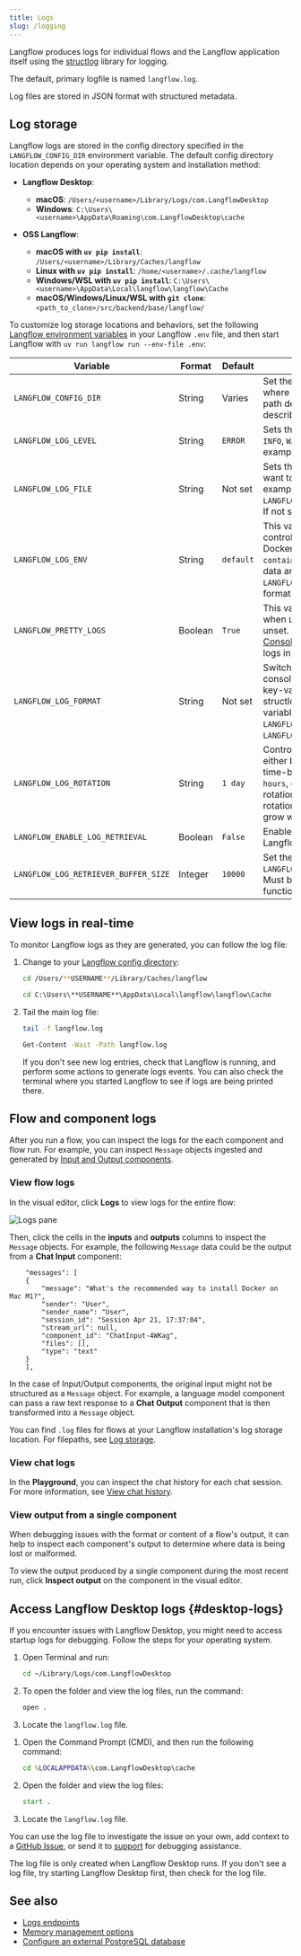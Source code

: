 ```yaml
---
title: Logs
slug: /logging
---
```



Langflow produces logs for individual flows and the Langflow application itself using the [structlog](https://www.structlog.org) library for logging.

The default, primary logfile is named `langflow.log`.

Log files are stored in JSON format with structured metadata.

## Log storage

Langflow logs are stored in the config directory specified in the `LANGFLOW_CONFIG_DIR` environment variable.
The default config directory location depends on your operating system and installation method:

- **Langflow Desktop**:

    - **macOS**: `/Users/<username>/Library/Logs/com.LangflowDesktop`
    - **Windows**: `C:\Users\<username>\AppData\Roaming\com.LangflowDesktop\cache`

- **OSS Langflow**:

    - **macOS with `uv pip install`**: `/Users/<username>/Library/Caches/langflow`
    - **Linux with `uv pip install`**: `/home/<username>/.cache/langflow`
    - **Windows/WSL with `uv pip install`**: `C:\Users\<username>\AppData\Local\langflow\langflow\Cache`
    - **macOS/Windows/Linux/WSL with `git clone`**: `<path_to_clone>/src/backend/base/langflow/`

To customize log storage locations and behaviors, set the following [Langflow environment variables](/environment-variables) in your Langflow `.env` file, and then start Langflow with `uv run langflow run --env-file .env`:

| Variable | Format | Default | Description |
|----------|--------|---------|-------------|
| `LANGFLOW_CONFIG_DIR` | String | Varies | Set the Langflow configuration directory where files and logs are stored. Default path depends on your installation, as described in the preceding list. |
| `LANGFLOW_LOG_LEVEL` | String | `ERROR` | Sets the log level as one of `DEBUG`, `ERROR`, `INFO`, `WARNING`, and `CRITICAL`. For example, `LANGFLOW_LOG_LEVEL=DEBUG`. |
| `LANGFLOW_LOG_FILE` | String | Not set | Sets the log file storage location if you want to use a non-default location. For example, `LANGFLOW_LOG_FILE=path/to/logfile.log`. If not set, logs are written to stdout. |
| `LANGFLOW_LOG_ENV` | String | `default` | This variable is the primary log format controller. `container`: JSON format for Docker/structured logging. `container_csv`: Key-value format for data analysis. `default` or unset: Uses `LANGFLOW_PRETTY_LOGS` to determine format. |
| `LANGFLOW_PRETTY_LOGS` | Boolean | `True` | This variable controls log output format when `LANGFLOW_LOG_ENV=default` or unset. When `true`, uses structlog's [ConsoleRenderer](https://www.structlog.org/en/stable/console-output.html). When `false`, outputs logs in JSON format.  |
| `LANGFLOW_LOG_FORMAT` | String | Not set | Switch between key-value format and console format. Set to `key_value` for key-value format or `console` to use structlog's [ConsoleRenderer](https://www.structlog.org/en/stable/console-output.html). This variable only works when `LANGFLOW_LOG_ENV=default` and `LANGFLOW_PRETTY_LOGS=true`. |
| `LANGFLOW_LOG_ROTATION` | String | `1 day` | Controls when the log file is rotated, either based on time or file size. For time-based rotation, set to `1 day`, `12 hours`, or `1 week`. For size-based rotation, set to `10 MB` or `1 GB`. To disable rotation, set to `None`. If disabled, log files grow without limit. |
| `LANGFLOW_ENABLE_LOG_RETRIEVAL` | Boolean | `False` | Enables retrieval of logs from your Langflow instance with [Logs endpoints](/api-logs). |
| `LANGFLOW_LOG_RETRIEVER_BUFFER_SIZE` | Integer | `10000` | Set the buffer size for log retrieval if `LANGFLOW_ENABLE_LOG_RETRIEVAL=True`. Must be greater than `0` for log retrieval to function. |

## View logs in real-time

To monitor Langflow logs as they are generated, you can follow the log file:

1. Change to your [Langflow config directory](#log-storage):

    <Tabs groupId="cd-command">
    <TabItem value="macOS" label="macOS" default>

    ```bash
    cd /Users/**USERNAME**/Library/Caches/langflow
    ```

    </TabItem>
    <TabItem value="Windows" label="Windows">

    ```cmd
    cd C:\Users\**USERNAME**\AppData\Local\langflow\langflow\Cache
    ```

    </TabItem>
    </Tabs>

2. Tail the main log file:

    <Tabs groupId="tail-command">
    <TabItem value="macOS" label="macOS" default>

    ```bash
    tail -f langflow.log
    ```

    </TabItem>
    <TabItem value="Windows" label="Windows">

    ```cmd
    Get-Content -Wait -Path langflow.log
    ```

    </TabItem>
    </Tabs>

    If you don't see new log entries, check that Langflow is running, and perform some actions to generate logs events. You can also check the terminal where you started Langflow to see if logs are being printed there.

## Flow and component logs

After you run a flow, you can inspect the logs for the each component and flow run.
For example, you can inspect `Message` objects ingested and generated by [Input and Output components](/components-io).

### View flow logs

In the visual editor, click **Logs** to view logs for the entire flow:

![Logs pane](/img/logs.png)

Then, click the cells in the **inputs** and **outputs** columns to inspect the `Message` objects.
For example, the following `Message` data could be the output from a **Chat Input** component:

```text
    "messages": [
    {
        "message": "What's the recommended way to install Docker on Mac M1?",
        "sender": "User",
        "sender_name": "User",
        "session_id": "Session Apr 21, 17:37:04",
        "stream_url": null,
        "component_id": "ChatInput-4WKag",
        "files": [],
        "type": "text"
    }
    ],
```

In the case of Input/Output components, the original input might not be structured as a `Message` object.
For example, a language model component can pass a raw text response to a **Chat Output** component that is then transformed into a `Message` object.

You can find `.log` files for flows at your Langflow installation's log storage location.
For filepaths, see [Log storage](#log-storage).

### View chat logs

In the **Playground**, you can inspect the chat history for each chat session.
For more information, see [View chat history](/concepts-playground#view-chat-history).

### View output from a single component

When debugging issues with the format or content of a flow's output, it can help to inspect each component's output to determine where data is being lost or malformed.

To view the output produced by a single component during the most recent run, click <Icon name="TextSearch" aria-hidden="true"/> **Inspect output** on the component in the visual editor.

## Access Langflow Desktop logs {#desktop-logs}

If you encounter issues with Langflow Desktop, you might need to access startup logs for debugging.
Follow the steps for your operating system.

<Tabs>
<TabItem value="macos" label="macOS">

1. Open Terminal and run:
   ```bash
   cd ~/Library/Logs/com.LangflowDesktop
   ```

2. To open the folder and view the log files, run the command:
   ```bash
   open .
   ```

3. Locate the `langflow.log` file.

</TabItem>
<TabItem value="windows" label="Windows">

1. Open the Command Prompt (CMD), and then run the following command:

   ```cmd
   cd %LOCALAPPDATA%\com.LangflowDesktop\cache
   ```

2. Open the folder and view the log files:

   ```cmd
   start .
   ```

3. Locate the `langflow.log` file.

</TabItem>
</Tabs>

You can use the log file to investigate the issue on your own, add context to a [GitHub Issue](/contributing-github-issues), or send it to [support](/luna-for-langflow) for debugging assistance.

The log file is only created when Langflow Desktop runs. If you don't see a log file, try starting Langflow Desktop first, then check for the log file.

## See also

* [Logs endpoints](/api-logs)
* [Memory management options](/memory)
* [Configure an external PostgreSQL database](/configuration-custom-database)
